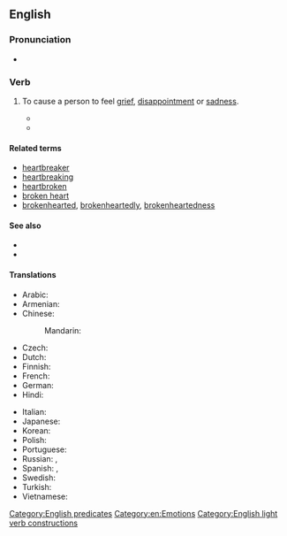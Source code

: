 ==English==

===Pronunciation===
* {{audio|en|en-au-break someone's heart.ogg|Audio (AU)}}

===Verb===
{{en-verb|[[break]]<,,broke,broken> [[someone's]] [[heart]]}}

# {{lb|en|idiomatic}} To cause a person to feel [[grief]], [[disappointment]] or [[sadness]].
#* {{quote-song|en|year=1976|author={{w|Elton John}}|artist={{w|Elton John}} ft. {{w|Kiki Dee}}|title={{w|Don't Go Breaking My Heart}}|passage=Don't go '''breaking my heart''' / I couldn't if I tried / Honey if I get restless / Baby you're not that kind}}
#* {{quote-song|en|year=2010|artist={{w|Justin Bieber}} ft. {{w|Ludacris}}|title=[[w:Baby (Justin Bieber song)|Baby]]|passage="We're just friends," what are you sayin'? / Said "there's another," and looked right in my eyes / My first love '''broke my heart''' for the first time}}

====Related terms====
* [[heartbreaker]]
* [[heartbreaking]]
* [[heartbroken]]
* [[broken heart]]
* [[brokenhearted]], [[brokenheartedly]], [[brokenheartedness]]

====See also====
* {{l|en|bless someone's heart}}
* {{l|en|win someone's heart}}

====Translations====
{{trans-top|to cause a person to feel grief or sadness}}
* Arabic: {{t-needed|ar}}
* Armenian: {{t+|hy|սիրտը կոտրել|sc=Armn}}
* Chinese:
*: Mandarin: {{qualifier|break...'s heart}} {{t|cmn|[[打碎]]...[[的]][[心]]|tr=dǎsuì... de xīn}}
* Czech: {{t|cs|zlomit srdce}} {{qualifier|+ dative case}}
* Dutch: {{t|nl|hart breken|alt=(iemand zijn/haar) hart breken}}
* Finnish: {{t|fi|särkeä jonkun sydän}}
* French: {{t+|fr|briser le cœur|alt=briser le cœur (à)}}
* German: {{t|de|das Herz brechen|alt=(jemandes) Herz brechen}}
* Hindi: {{t|hi|दिल तोड़ना}}
{{trans-mid}}
* Italian: {{t+|it|accorare}}
* Japanese: {{t|ja|心を壊す|tr=こころをこわす, kokoro o kowasu}}
* Korean: {{t-needed|ko}}
* Polish: {{t+|pl|złamać serce|pf}}
* Portuguese: {{t|pt|partir o coração de}}
* Russian: {{t+|ru|разбива́ть се́рдце|impf}}, {{t+|ru|разби́ть се́рдце|impf}} {{qualifier|+ dative case or possessive pronouns used}}
* Spanish: {{t|es|partirle a alguien el corazón}}, {{t|es|partir el alma}}
* Swedish: {{t+|sv|krossa någons hjärta}}
* Turkish: {{t+|tr|kalbini kırmak}}
* Vietnamese: {{t|vi|làm tan nát trái tim...(break...'s heart)}}
{{trans-bottom}}

[[Category:English predicates]]
[[Category:en:Emotions]]
[[Category:English light verb constructions]]